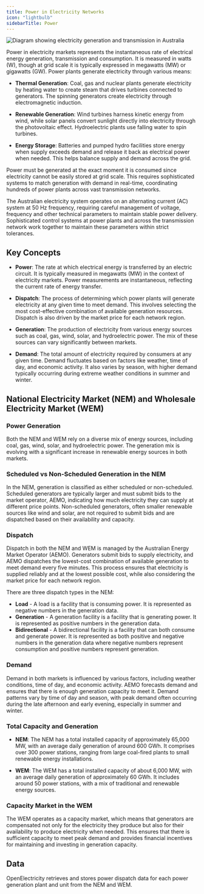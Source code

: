 ```yaml
---
title: Power in Electricity Networks
icon: "lightbulb"
sidebarTitle: Power
---
```


<Frame>
  <img src="/images/generation.png" alt="Diagram showing electricity generation and transmission in Australia" />
</Frame>

Power in electricity markets represents the instantaneous rate of electrical energy generation, transmission and consumption. It is measured in watts (W), though at grid scale it is typically expressed in megawatts (MW) or gigawatts (GW). Power plants generate electricity through various means:

- **Thermal Generation**: Coal, gas and nuclear plants generate electricity by heating water to create steam that drives turbines connected to generators. The spinning generators create electricity through electromagnetic induction.

- **Renewable Generation**: Wind turbines harness kinetic energy from wind, while solar panels convert sunlight directly into electricity through the photovoltaic effect. Hydroelectric plants use falling water to spin turbines.

- **Energy Storage**: Batteries and pumped hydro facilities store energy when supply exceeds demand and release it back as electrical power when needed. This helps balance supply and demand across the grid.

Power must be generated at the exact moment it is consumed since electricity cannot be easily stored at grid scale. This requires sophisticated systems to match generation with demand in real-time, coordinating hundreds of power plants across vast transmission networks.

The Australian electricity system operates on an alternating current (AC) system at 50 Hz frequency, requiring careful management of voltage, frequency and other technical parameters to maintain stable power delivery. Sophisticated control systems at power plants and across the transmission network work together to maintain these parameters within strict tolerances.

## Key Concepts

- **Power**: The rate at which electrical energy is transferred by an electric circuit. It is typically measured in megawatts (MW) in the context of electricity markets. Power measurements are instantaneous, reflecting the current rate of energy transfer.

- **Dispatch**: The process of determining which power plants will generate electricity at any given time to meet demand. This involves selecting the most cost-effective combination of available generation resources. Dispatch is also driven by the market price for each network region.

- **Generation**: The production of electricity from various energy sources such as coal, gas, wind, solar, and hydroelectric power. The mix of these sources can vary significantly between markets.

- **Demand**: The total amount of electricity required by consumers at any given time. Demand fluctuates based on factors like weather, time of day, and economic activity. It also varies by season, with higher demand typically occurring during extreme weather conditions in summer and winter.

## National Electricity Market (NEM) and Wholesale Electricity Market (WEM)

### Power Generation

Both the NEM and WEM rely on a diverse mix of energy sources, including coal, gas, wind, solar, and hydroelectric power. The generation mix is evolving with a significant increase in renewable energy sources in both markets.

### Scheduled vs Non-Scheduled Generation in the NEM

In the NEM, generation is classified as either scheduled or non-scheduled. Scheduled generators are typically larger and must submit bids to the market operator, AEMO, indicating how much electricity they can supply at different price points. Non-scheduled generators, often smaller renewable sources like wind and solar, are not required to submit bids and are dispatched based on their availability and capacity.

### Dispatch

Dispatch in both the NEM and WEM is managed by the Australian Energy Market Operator (AEMO). Generators submit bids to supply electricity, and AEMO dispatches the lowest-cost combination of available generation to meet demand every five minutes. This process ensures that electricity is supplied reliably and at the lowest possible cost, while also considering the market price for each network region.

There are three dispatch types in the NEM:

- **Load** - A load is a facility that is consuming power. It is represented as negative numbers in the generation data.
- **Generation** - A generation facility is a facility that is generating power. It is represented as positive numbers in the generation data.
- **Bidirectional** - A bidirectional facility is a facility that can both consume and generate power. It is represented as both positive and negative numbers in the generation data where negative numbers represent consumption and positive numbers represent generation.

### Demand

Demand in both markets is influenced by various factors, including weather conditions, time of day, and economic activity. AEMO forecasts demand and ensures that there is enough generation capacity to meet it. Demand patterns vary by time of day and season, with peak demand often occurring during the late afternoon and early evening, especially in summer and winter.

### Total Capacity and Generation

- **NEM**: The NEM has a total installed capacity of approximately 65,000 MW, with an average daily generation of around 600 GWh. It comprises over 300 power stations, ranging from large coal-fired plants to small renewable energy installations.

- **WEM**: The WEM has a total installed capacity of about 6,000 MW, with an average daily generation of approximately 60 GWh. It includes around 50 power stations, with a mix of traditional and renewable energy sources.

### Capacity Market in the WEM

The WEM operates as a capacity market, which means that generators are compensated not only for the electricity they produce but also for their availability to produce electricity when needed. This ensures that there is sufficient capacity to meet peak demand and provides financial incentives for maintaining and investing in generation capacity.

## Data

OpenElectricity retrieves and stores power dispatch data for each power generation plant and unit from the NEM and WEM.
